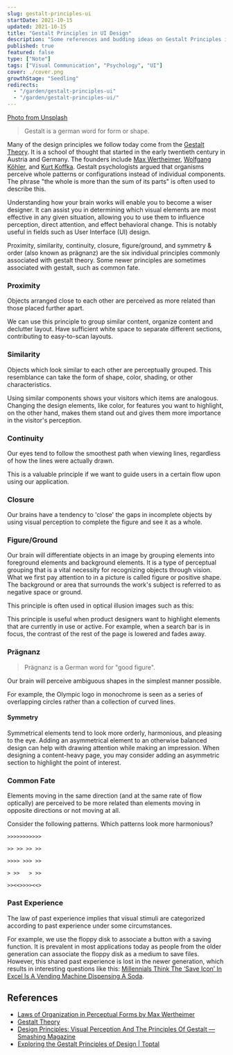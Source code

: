 ```yaml
---
slug: gestalt-principles-ui
startDate: 2021-10-15
updated: 2021-10-15
title: "Gestalt Principles in UI Design"
description: "Some references and budding ideas on Gestalt Principles in UI design"
published: true
featured: false
type: ["Note"]
tags: ["Visual Communication", "Psychology", "UI"]
cover: ./cover.png
growthStage: "Seedling"
redirects:
  - "/garden/gestalt-principles-ui"
  - "/garden/gestalt-principles-ui/"
---
```


<BasicImage
  src="https://res.cloudinary.com/wtkw/image/upload/v1627142238/waltertengcom/garden/gestalt-principles-ui/cover_zkqfge.png"
  alt="cover"
/>

[Photo from Unsplash](https://unsplash.com/photos/s2Hbt0ZY5ZU)

> Gestalt is a german word for form or shape.

Many of the design principles we follow today come from the [Gestalt Theory](https://en.wikipedia.org/wiki/Gestalt_psychology). It is a school of thought that started in the early twentieth century in Austria and Germany. The founders include [Max Wertheimer](https://en.wikipedia.org/wiki/Max_Wertheimer), [Wolfgang Köhler](https://en.wikipedia.org/wiki/Wolfgang_K%C3%B6hler), and [Kurt Koffka](https://en.wikipedia.org/wiki/Kurt_Koffka). Gestalt psychologists argued that organisms perceive whole patterns or configurations instead of individual components. The phrase "the whole is more than the sum of its parts" is often used to describe this.

Understanding how your brain works will enable you to become a wiser designer. It can assist you in determining which visual elements are most effective in any given situation, allowing you to use them to influence perception, direct attention, and effect behavioral change. This is notably useful in fields such as User Interface (UI) design.

Proximity, similarity, continuity, closure, figure/ground, and symmetry & order (also known as prägnanz) are the six individual principles commonly associated with gestalt theory. Some newer principles are sometimes associated with gestalt, such as common fate.

### Proximity

<BasicImage
  src="https://res.cloudinary.com/wtkw/image/upload/v1634307421/waltertengcom/garden/gestalt-principles-ui/proximity_lfqbbt.png"
  alt="proximity"
/>

Objects arranged close to each other are perceived as more related than those placed further apart.

We can use this principle to group similar content, organize content and declutter layout. Have sufficient white space to separate different sections, contributing to easy-to-scan layouts.

### Similarity

Objects which look similar to each other are perceptually grouped. This resemblance can take the form of shape, color, shading, or other characteristics.

Using similar components shows your visitors which items are analogous. Changing the design elements, like color, for features you want to highlight, on the other hand, makes them stand out and gives them more importance in the visitor's perception.

### Continuity

Our eyes tend to follow the smoothest path when viewing lines, regardless of how the lines were actually drawn.

This is a valuable principle if we want to guide users in a certain flow upon using our application.

### Closure

<BasicImage
  src="https://res.cloudinary.com/wtkw/image/upload/v1634307626/waltertengcom/garden/gestalt-principles-ui/closure_necb0v.png"
  alt="closure"
/>

Our brains have a tendency to 'close' the gaps in incomplete objects by using visual perception to complete the figure and see it as a whole.

### Figure/Ground

Our brain will differentiate objects in an image by grouping elements into foreground elements and background elements. It is a type of perceptual grouping that is a vital necessity for recognizing objects through vision. What we first pay attention to in a picture is called figure or positive shape. The background or area that surrounds the work's subject is referred to as negative space or ground.

This principle is often used in optical illusion images such as this:

<BasicImage
  src="https://res.cloudinary.com/wtkw/image/upload/v1634307421/waltertengcom/garden/gestalt-principles-ui/Cup_or_faces_paradox_gfihuu.png"
  alt="figure/ground"
/>

This principle is useful when product designers want to highlight elements that are currently in use or active. For example, when a search bar is in focus, the contrast of the rest of the page is lowered and fades away.

### Prägnanz

> Prägnanz is a German word for "good figure".

Our brain will perceive ambiguous shapes in the simplest manner possible.

For example, the Olympic logo in monochrome is seen as a series of overlapping circles rather than a collection of curved lines.

<BasicImage
  src="https://res.cloudinary.com/wtkw/image/upload/v1634307528/waltertengcom/garden/gestalt-principles-ui/mono-olympic_nipuiy.png"
  alt="concentric circle"
/>

#### Symmetry

Symmetrical elements tend to look more orderly, harmonious, and pleasing to the eye. Adding an asymmetrical element to an otherwise balanced design can help with drawing attention while making an impression. When designing a content-heavy page, you may consider adding an asymmetric section to highlight the point of interest.

### Common Fate

Elements moving in the same direction (and at the same rate of flow optically) are perceived to be more related than elements moving in opposite directions or not moving at all.

Consider the following patterns. Which patterns look more harmonious?

```
>>>>>>>>>>>

>> >> >> >>

>>>> >>> >>

> >>   > >>

>><<>>>><<>

```

### Past Experience

The law of past experience implies that visual stimuli are categorized according to past experience under some circumstances.

For example, we use the floppy disk to associate a button with a saving function. It is prevalent in most applications today as people from the older generation can associate the floppy disk as a medium to save files. However, this shared past experience is lost in the newer generation, which results in interesting questions like this: [Millennials Think The ‘Save Icon’ In Excel Is A Vending Machine Dispensing A Soda](https://dustyoldthing.com/save-icon-vending-machine/).

## References

- [Laws of Organization in Perceptual Forms by Max Wertheimer](https://www.goodreads.com/book/show/16283130-laws-of-organization-in-perceptual-forms)
- [Gestalt Theory](http://mason.gmu.edu/~sbarth/507/gestalt/gestalt.html)
- [Design Principles: Visual Perception And The Principles Of Gestalt — Smashing Magazine](https://www.smashingmagazine.com/2014/03/design-principles-visual-perception-and-the-principles-of-gestalt/)
- [Exploring the Gestalt Principles of Design | Toptal](https://www.toptal.com/designers/ui/gestalt-principles-of-design)
